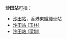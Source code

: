 '''沙田站'''可指：
*[[沙田站|沙田站]]，香港東鐵綫車站
*[[沙田站_(玉林)|沙田站 (玉林)]]
*[[沙田站_(深圳)|沙田站 (深圳)]]
{{disambig|cat=三字車站名消歧義}}